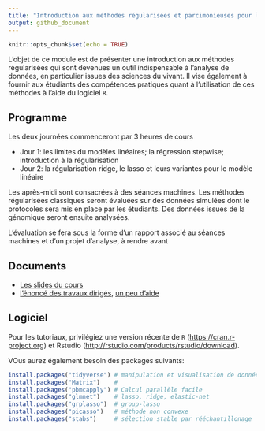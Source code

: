 ```yaml
---
title: "Introduction aux méthodes régularisées et parcimonieuses pour la régression linéaire"
output: github_document
---
```


```r
knitr::opts_chunk$set(echo = TRUE)
```

L'objet de ce module est de présenter une introduction aux méthodes régularisées qui sont devenues un outil indispensable à l’analyse de données, en particulier issues des sciences du vivant. Il vise également à fournir aux étudiants des compétences pratiques quant à l’utilisation de ces méthodes à l’aide du logiciel `R`.

## Programme 

Les deux journées commenceront par 3 heures de cours

- Jour 1: les limites du modèles linéaires; la régression stepwise; introduction à la régularisation
- Jour 2: la régularisation ridge, le lasso et leurs variantes pour le modèle linéaire

Les après-midi sont consacrées à des séances machines. Les méthodes régularisées classiques seront évaluées sur des données simulées dont le protocoles sera mis en place par les étudiants. Des données issues de la génomique seront ensuite analysées.

L'évaluation se fera sous la forme d'un rapport associé au séances machines et d'un projet d'analyse, à rendre avant 

## Documents

- [Les slides du cours](https://github.com/jchiquet/CourseRegLinearRegression/raw/master/slides/main.pdf)
- [l'énoncé des travaux dirigés](https://github.com/jchiquet/CourseRegLinearRegression/raw/master/td/td_ensai.pdf), [un peu d'aide](https://github.com/jchiquet/CourseRegLinearRegression/raw/master/td/hints.R)

## Logiciel

Pour les tutoriaux, privilégiez une version récente de `R` ([https://cran.r-project.org](https://cran.r-project.org)) et Rstudio ([http://rstudio.com/products/rstudio/download](http://rstudio.com/products/rstudio/download)).

VOus aurez également besoin des packages suivants:

```r
install.packages("tidyverse") # manipulation et visualisation de données
install.packages("Matrix")    # 
install.packages("pbmcapply") # Calcul parallèle facile
install.packages("glmnet")    # lasso, ridge, elastic-net 
install.packages("grplasso")  # group-lasso
install.packages("picasso")   # méthode non convexe
install.packages("stabs")     # sélection stable par rééchantillonage
```


